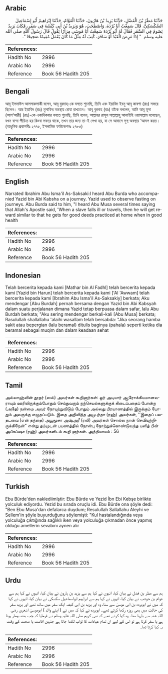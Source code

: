 ## Arabic


<div dir="rtl" lang="ar" style={{fontSize:'larger',backgroundColor:'#f8f9fa',padding:20}}>
حَدَّثَنَا مَطَرُ بْنُ الْفَضْلِ، حَدَّثَنَا يَزِيدُ بْنُ هَارُونَ، حَدَّثَنَا الْعَوَّامُ، حَدَّثَنَا إِبْرَاهِيمُ أَبُو إِسْمَاعِيلَ السَّكْسَكِيُّ، قَالَ سَمِعْتُ أَبَا بُرْدَةَ، وَاصْطَحَبَ، هُوَ وَيَزِيدُ بْنُ أَبِي كَبْشَةَ فِي سَفَرٍ، فَكَانَ يَزِيدُ يَصُومُ فِي السَّفَرِ فَقَالَ لَهُ أَبُو بُرْدَةَ سَمِعْتُ أَبَا مُوسَى مِرَارًا يَقُولُ قَالَ رَسُولُ اللَّهِ صلى الله عليه وسلم ‏ "‏ إِذَا مَرِضَ الْعَبْدُ أَوْ سَافَرَ، كُتِبَ لَهُ مِثْلُ مَا كَانَ يَعْمَلُ مُقِيمًا صَحِيحًا ‏"‏‏.‏
</div>
<div style={{backgroundColor:'#f8f9fa',padding:20, marginBottom: 10}}><table> <thead> <tr> <th>References:</th> <th></th> </tr> </thead> <tbody><tr><td>Hadith No</td><td>2996</td></tr><tr><td>Arabic No</td><td>2996</td></tr><tr><td>Reference</td><td>Book 56 Hadith 205</td></tr></tbody></table></div>

## Bengali


<div dir="ltr" lang="bn" style={{fontSize:'larger',backgroundColor:'#f8f9fa',padding:20}}>
আবূ ইসমাঈল আসসাকসাকী বলেন, আবূ বুরদাহ্-কে বলতে শুনেছি, তিনি এবং ইয়াযিদ ইবনু আবূ কাবশা (রাঃ) সফরে ছিলেন। আর ইয়াযিদ (রাঃ) মুসাফির অবস্থায় রোযা রাখতেন। আবূ বুরদাহ (রাঃ) তাঁকে বললেন, আমি আবূ মূসা (আশ‘আরী) (রাঃ)-কে একাধিকবার বলতে শুনেছি, তিনি বলেন, আল্লাহর রাসূল সাল্লাল্লাহু আলাইহি ওয়াসাল্লাম বলেছেন, যখন বান্দা পীড়িত হয় কিংবা সফরে থাকে, তখন তার জন্য তা-ই লেখা হয়, যা সে আবাসে সুস্থ অবস্থায় ‘আমল করত। (আধুনিক প্রকাশনীঃ ২৭৭৫, ইসলামিক ফাউন্ডেশনঃ ২৭৮৫)
</div>
<div style={{backgroundColor:'#f8f9fa',padding:20, marginBottom: 10}}><table> <thead> <tr> <th>References:</th> <th></th> </tr> </thead> <tbody><tr><td>Hadith No</td><td>2996</td></tr><tr><td>Arabic No</td><td>2996</td></tr><tr><td>Reference</td><td>Book 56 Hadith 205</td></tr></tbody></table></div>

## English


<div dir="ltr" lang="en" style={{fontSize:'larger',backgroundColor:'#f8f9fa',padding:20}}>
Narrated Ibrahim Abu Isma'il As-Saksaki:I heard Abu Burda who accompanied Yazid bin Abi Kabsha on a journey. Yazid used to observe fasting on journeys. Abu Burda said to him, "I heard Abu Musa several times saying that Allah's Apostle said, 'When a slave falls ill or travels, then he will get reward similar to that he gets for good deeds practiced at home when in good health
</div>
<div style={{backgroundColor:'#f8f9fa',padding:20, marginBottom: 10}}><table> <thead> <tr> <th>References:</th> <th></th> </tr> </thead> <tbody><tr><td>Hadith No</td><td>2996</td></tr><tr><td>Arabic No</td><td>2996</td></tr><tr><td>Reference</td><td>Book 56 Hadith 205</td></tr></tbody></table></div>

## Indonesian


<div dir="ltr" lang="id" style={{fontSize:'larger',backgroundColor:'#f8f9fa',padding:20}}>
Telah bercerita kepada kami [Mathar bin Al Fadhl] telah bercerita kepada kami [Yazid bin Harun] telah bercerita kepada kami ['Al 'Awwam] telah bercerita kepada kami [Ibrahim Abu Isma'il As-Saksakiy] berkata; Aku mendengar [Abu Burdah] pernah bersama dengan Yazid bin Abi Kabsyah dalam suatu perjalanan dimana Yazid tetap berpuasa dalam safar, lalu Abu Burdah berkata; "Aku sering mendengar berkali-kali [Abu Musa] berkata; Rasulullah shallallahu 'alaihi wasallam telah bersabda: "Jika seorang hamba sakit atau bepergian (lalu beramal) ditulis baginya (pahala) seperti ketika dia beramal sebagai muqim dan dalam keadaan sehat
</div>
<div style={{backgroundColor:'#f8f9fa',padding:20, marginBottom: 10}}><table> <thead> <tr> <th>References:</th> <th></th> </tr> </thead> <tbody><tr><td>Hadith No</td><td>2996</td></tr><tr><td>Arabic No</td><td>2996</td></tr><tr><td>Reference</td><td>Book 56 Hadith 205</td></tr></tbody></table></div>

## Tamil


<div dir="ltr" lang="ta" style={{fontSize:'larger',backgroundColor:'#f8f9fa',padding:20}}>
அல்லாஹ்வின் தூதர் (ஸல்) அவர்கள் கூறினார்கள்: ஓர் அடியார் ஆரோக்கியமானவராயும் ஊரிலிருக்கும்போதும் செய்துவரும் நற்செயல்களுக்குக் கிடைப்பதைப் போன்ற (அதே) நன்மை அவர் நோயுற்றுவிடும் போதும் அல்லது பிரயாணத்தில் இருக்கும் போதும் அவருக்கு எழுதப்படும். இதை அறிவித்த அபூபுர்தா (ரஹ்) அவர்கள், ‘‘இதைப் பலதடவை (என் தந்தை) அபூமூசா அஷ்அரீ (ரலி) அவர்கள் சொல்ல நான் செவியுற்றிருக்கிறேன்” என்று தம்முடன் பயணத்தில் நோன்பு நோற்றுக்கொண்டுவந்த யஸீத் பின் அபீகப்ஷா (ரஹ்) அவர்களிடம் கூறி னார்கள். அத்தியாயம் : 56
</div>
<div style={{backgroundColor:'#f8f9fa',padding:20, marginBottom: 10}}><table> <thead> <tr> <th>References:</th> <th></th> </tr> </thead> <tbody><tr><td>Hadith No</td><td>2996</td></tr><tr><td>Arabic No</td><td>2996</td></tr><tr><td>Reference</td><td>Book 56 Hadith 205</td></tr></tbody></table></div>

## Turkish


<div dir="ltr" lang="tr" style={{fontSize:'larger',backgroundColor:'#f8f9fa',padding:20}}>
Ebu Bürde'den naklediimlştir: Ebu Bürde ve Yezid İbn Ebi Kebşe birlikte yolculuk ediyordu. Yezid bu sırada oruçlu idi. Ebu Bürde ona şöyle dedi: "Ben Ebu Musa'dan defalarca duydum; Resulullah Sallallahu Aleyhi ve Sellem'in şöyle buyurduğunu söylemişti: "Kul hastalandığında veya yolculuğa çıktığında sağlıklı iken veya yolculuğa çıkmadan önce yapmış olduğu amellerin sevabını aynen alır
</div>
<div style={{backgroundColor:'#f8f9fa',padding:20, marginBottom: 10}}><table> <thead> <tr> <th>References:</th> <th></th> </tr> </thead> <tbody><tr><td>Hadith No</td><td>2996</td></tr><tr><td>Arabic No</td><td>2996</td></tr><tr><td>Reference</td><td>Book 56 Hadith 205</td></tr></tbody></table></div>

## Urdu


<div dir="rtl" lang="ur" style={{fontSize:'larger',backgroundColor:'#f8f9fa',padding:20}}>
ہم سے مطر بن فضل نے بیان کیا، انہوں نے کہا ہم سے یزید بن ہارون نے بیان کیا، انہوں نے کہا ہم سے عوام بن حوشب نے بیان کیا، انہوں نے کہا ہم سے ابراہیم ابواسماعیل سکسکی نے بیان کیا، انہوں نے کہا کہ میں نے ابوبردہ بن ابی موسیٰ سے سنا، وہ اور یزید بن ابی کبشہ ایک سفر میں ساتھ تھے اور یزید سفر کی حالت میں بھی روزہ رکھا کرتے تھے۔ ابوبردہ نے کہا کہ میں نے ( اپنے والد ) ابوموسیٰ اشعری رضی اللہ عنہ سے بارہا سنا۔ وہ کہا کرتے تھے کہ نبی کریم صلی اللہ علیہ وسلم نے فرمایا کہ جب بندہ بیمار ہوتا ہے یا سفر کرتا ہے تو اس کے لیے ان تمام عبادات کا ثواب لکھا جاتا ہے جنہیں اقامت یا صحت کے وقت یہ کیا کرتا تھا۔
</div>
<div style={{backgroundColor:'#f8f9fa',padding:20, marginBottom: 10}}><table> <thead> <tr> <th>References:</th> <th></th> </tr> </thead> <tbody><tr><td>Hadith No</td><td>2996</td></tr><tr><td>Arabic No</td><td>2996</td></tr><tr><td>Reference</td><td>Book 56 Hadith 205</td></tr></tbody></table></div>